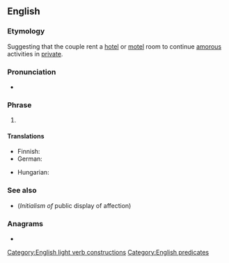 ==English==

===Etymology===
Suggesting that the couple rent a [[hotel]] or [[motel]] room to continue [[amorous]] activities in [[private]].

===Pronunciation===
* {{audio|en|en-au-get a room.ogg|Audio (AU)}}

===Phrase===
{{head|en|phrase|head=[[get]] a [[room]]}}

# {{lb|en|idiomatic|informal|sometimes|humorous}} {{non-gloss definition|Used to instruct a couple to stop displaying [[physical]] [[affection]] in [[public]].}}

====Translations====
{{trans-top|used to instruct a couple to stop displaying physical affection in public}}
* Finnish: {{t|fi|hankkikaa huone}}
* German: {{t|de|nehmt euch ein Zimmer}} {{q|not very much used}}
{{trans-mid}}
* Hungarian: {{t|hu|menjetek szobára}}
{{trans-bottom}}

===See also===
* {{l|en|PDA}} (''Initialism of'' public display of affection)

===Anagrams===
* {{anagrams|en|a=aegmoort|Moorgate}}

[[Category:English light verb constructions]]
[[Category:English predicates]]